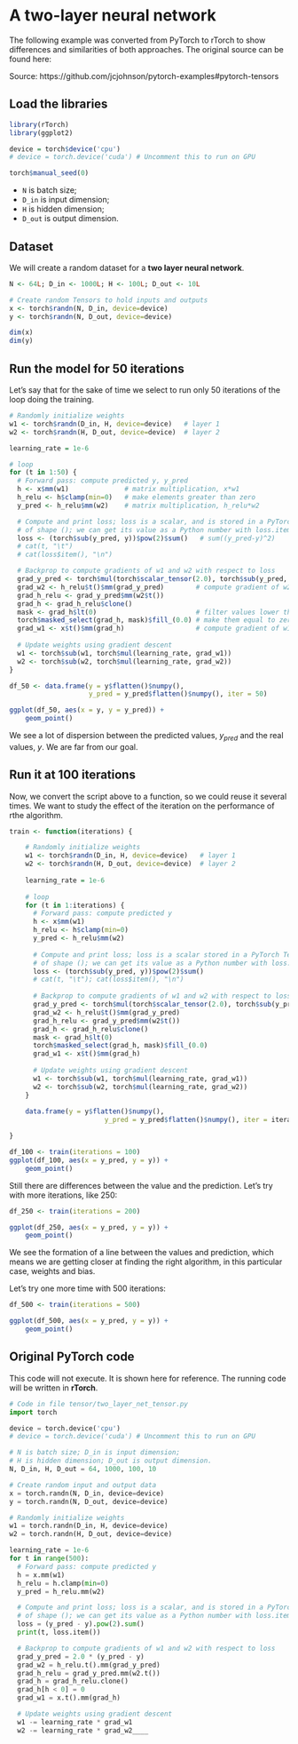 # A two-layer neural network
The following example was converted from PyTorch to rTorch to show differences and similarities of both approaches. The original source can be found here:

Source: https://github.com/jcjohnson/pytorch-examples#pytorch-tensors


## Load the libraries

```r
library(rTorch)
library(ggplot2)

device = torch$device('cpu')
# device = torch.device('cuda') # Uncomment this to run on GPU

torch$manual_seed(0)
```


* `N` is batch size; 
* `D_in` is input dimension;
* `H` is hidden dimension; 
* `D_out` is output dimension.
 
## Dataset
We will create a random dataset for a **two layer neural network**.

```r
N <- 64L; D_in <- 1000L; H <- 100L; D_out <- 10L

# Create random Tensors to hold inputs and outputs
x <- torch$randn(N, D_in, device=device)
y <- torch$randn(N, D_out, device=device)

dim(x)
dim(y)
```


## Run the model for 50 iterations
Let's say that for the sake of time we select to run only 50 iterations of the loop doing the training.

```r
# Randomly initialize weights
w1 <- torch$randn(D_in, H, device=device)   # layer 1
w2 <- torch$randn(H, D_out, device=device)  # layer 2
```

```r
learning_rate = 1e-6

# loop
for (t in 1:50) {
  # Forward pass: compute predicted y, y_pred
  h <- x$mm(w1)              # matrix multiplication, x*w1
  h_relu <- h$clamp(min=0)   # make elements greater than zero
  y_pred <- h_relu$mm(w2)    # matrix multiplication, h_relu*w2

  # Compute and print loss; loss is a scalar, and is stored in a PyTorch Tensor
  # of shape (); we can get its value as a Python number with loss.item().
  loss <- (torch$sub(y_pred, y))$pow(2)$sum()   # sum((y_pred-y)^2)
  # cat(t, "\t")
  # cat(loss$item(), "\n")

  # Backprop to compute gradients of w1 and w2 with respect to loss
  grad_y_pred <- torch$mul(torch$scalar_tensor(2.0), torch$sub(y_pred, y))
  grad_w2 <- h_relu$t()$mm(grad_y_pred)        # compute gradient of w2
  grad_h_relu <- grad_y_pred$mm(w2$t())
  grad_h <- grad_h_relu$clone()
  mask <- grad_h$lt(0)                         # filter values lower than zero 
  torch$masked_select(grad_h, mask)$fill_(0.0) # make them equal to zero
  grad_w1 <- x$t()$mm(grad_h)                  # compute gradient of w1
   
  # Update weights using gradient descent
  w1 <- torch$sub(w1, torch$mul(learning_rate, grad_w1))
  w2 <- torch$sub(w2, torch$mul(learning_rate, grad_w2))
}

df_50 <- data.frame(y = y$flatten()$numpy(), 
                    y_pred = y_pred$flatten()$numpy(), iter = 50)

ggplot(df_50, aes(x = y, y = y_pred)) +
    geom_point()
```
We see a lot of dispersion between the predicted values, $y_{pred}$ and the real values, $y$. We are far from our goal.

## Run it at 100 iterations
Now, we convert the script above to a function, so we could reuse it several times. We want to study the effect of the iteration on the performance of rthe algorithm.

```r
train <- function(iterations) {

    # Randomly initialize weights
    w1 <- torch$randn(D_in, H, device=device)   # layer 1
    w2 <- torch$randn(H, D_out, device=device)  # layer 2
    
    learning_rate = 1e-6
    
    # loop
    for (t in 1:iterations) {
      # Forward pass: compute predicted y
      h <- x$mm(w1)
      h_relu <- h$clamp(min=0)
      y_pred <- h_relu$mm(w2)
    
      # Compute and print loss; loss is a scalar stored in a PyTorch Tensor
      # of shape (); we can get its value as a Python number with loss.item().
      loss <- (torch$sub(y_pred, y))$pow(2)$sum()
      # cat(t, "\t"); cat(loss$item(), "\n")
    
      # Backprop to compute gradients of w1 and w2 with respect to loss
      grad_y_pred <- torch$mul(torch$scalar_tensor(2.0), torch$sub(y_pred, y))
      grad_w2 <- h_relu$t()$mm(grad_y_pred)
      grad_h_relu <- grad_y_pred$mm(w2$t())
      grad_h <- grad_h_relu$clone()
      mask <- grad_h$lt(0)
      torch$masked_select(grad_h, mask)$fill_(0.0)
      grad_w1 <- x$t()$mm(grad_h)
       
      # Update weights using gradient descent
      w1 <- torch$sub(w1, torch$mul(learning_rate, grad_w1))
      w2 <- torch$sub(w2, torch$mul(learning_rate, grad_w2))
    }
    
    data.frame(y = y$flatten()$numpy(), 
                        y_pred = y_pred$flatten()$numpy(), iter = iterations)

}

df_100 <- train(iterations = 100)
ggplot(df_100, aes(x = y_pred, y = y)) +
    geom_point()
```

Still there are differences between the value and the prediction. Let's try with more iterations, like 250:

```r
df_250 <- train(iterations = 200)

ggplot(df_250, aes(x = y_pred, y = y)) +
    geom_point()
```

We see the formation of a line between the values and prediction, which means we are getting closer at finding the right algorithm, in this particular case, weights and bias.

Let's try one more time with 500 iterations:

```r
df_500 <- train(iterations = 500)

ggplot(df_500, aes(x = y_pred, y = y)) +
    geom_point()
```


## Original PyTorch code
This code will not execute. It is shown here for reference. The running code will be written in **rTorch**.


```python
# Code in file tensor/two_layer_net_tensor.py
import torch

device = torch.device('cpu')
# device = torch.device('cuda') # Uncomment this to run on GPU

# N is batch size; D_in is input dimension;
# H is hidden dimension; D_out is output dimension.
N, D_in, H, D_out = 64, 1000, 100, 10

# Create random input and output data
x = torch.randn(N, D_in, device=device)
y = torch.randn(N, D_out, device=device)

# Randomly initialize weights
w1 = torch.randn(D_in, H, device=device)
w2 = torch.randn(H, D_out, device=device)

learning_rate = 1e-6
for t in range(500):
  # Forward pass: compute predicted y
  h = x.mm(w1)
  h_relu = h.clamp(min=0)
  y_pred = h_relu.mm(w2)

  # Compute and print loss; loss is a scalar, and is stored in a PyTorch Tensor
  # of shape (); we can get its value as a Python number with loss.item().
  loss = (y_pred - y).pow(2).sum()
  print(t, loss.item())

  # Backprop to compute gradients of w1 and w2 with respect to loss
  grad_y_pred = 2.0 * (y_pred - y)
  grad_w2 = h_relu.t().mm(grad_y_pred)
  grad_h_relu = grad_y_pred.mm(w2.t())
  grad_h = grad_h_relu.clone()
  grad_h[h < 0] = 0
  grad_w1 = x.t().mm(grad_h)

  # Update weights using gradient descent
  w1 -= learning_rate * grad_w1
  w2 -= learning_rate * grad_w2____
```